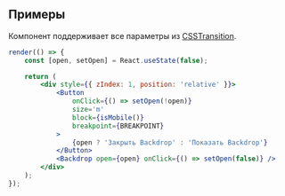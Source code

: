 ## Примеры

Компонент поддерживает все параметры из [CSSTransition](http://reactcommunity.org/react-transition-group/css-transition).

```jsx live
render(() => {
    const [open, setOpen] = React.useState(false);

    return (
        <div style={{ zIndex: 1, position: 'relative' }}>
            <Button 
                onClick={() => setOpen(!open)} 
                size='m' 
                block={isMobile()} 
                breakpoint={BREAKPOINT}
            >
                {open ? 'Закрыть Backdrop' : 'Показать Backdrop'}
            </Button>
            <Backdrop open={open} onClick={() => setOpen(false)} />
        </div>
    );
});
```
